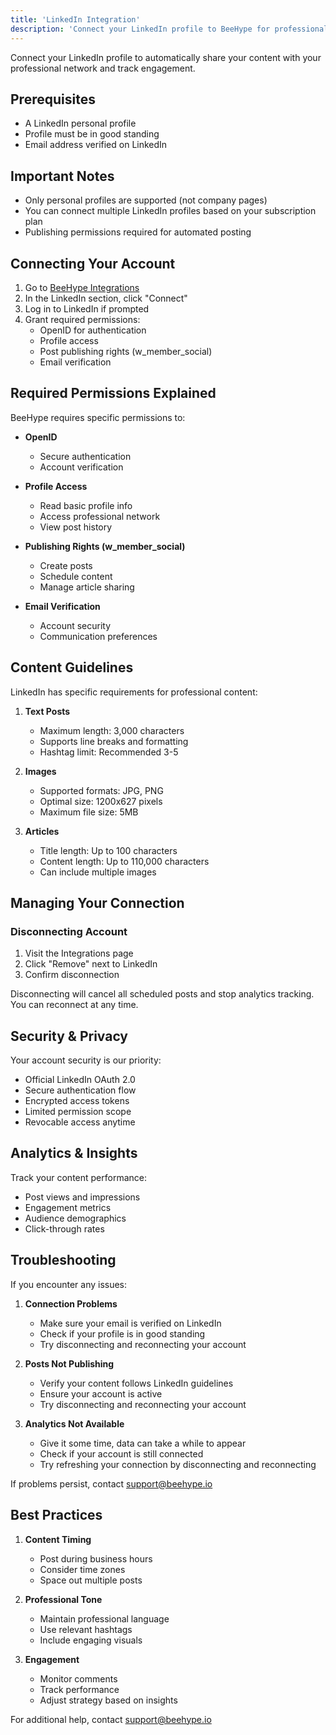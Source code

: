 ```yaml
---
title: 'LinkedIn Integration'
description: 'Connect your LinkedIn profile to BeeHype for professional content publishing'
---
```


Connect your LinkedIn profile to automatically share your content with your professional network and track engagement.

## Prerequisites

- A LinkedIn personal profile
- Profile must be in good standing
- Email address verified on LinkedIn

## Important Notes

- Only personal profiles are supported (not company pages)
- You can connect multiple LinkedIn profiles based on your subscription plan
- Publishing permissions required for automated posting

## Connecting Your Account

1. Go to [BeeHype Integrations](https://www.beehype.io/app/integrations)
2. In the LinkedIn section, click "Connect"
3. Log in to LinkedIn if prompted
4. Grant required permissions:
   - OpenID for authentication
   - Profile access
   - Post publishing rights (w_member_social)
   - Email verification


## Required Permissions Explained

BeeHype requires specific permissions to:

- **OpenID**
  - Secure authentication
  - Account verification

- **Profile Access**
  - Read basic profile info
  - Access professional network
  - View post history

- **Publishing Rights (w_member_social)**
  - Create posts
  - Schedule content
  - Manage article sharing

- **Email Verification**
  - Account security
  - Communication preferences

## Content Guidelines

LinkedIn has specific requirements for professional content:

1. **Text Posts**
   - Maximum length: 3,000 characters
   - Supports line breaks and formatting
   - Hashtag limit: Recommended 3-5

2. **Images**
   - Supported formats: JPG, PNG
   - Optimal size: 1200x627 pixels
   - Maximum file size: 5MB

3. **Articles**
   - Title length: Up to 100 characters
   - Content length: Up to 110,000 characters
   - Can include multiple images

## Managing Your Connection

### Disconnecting Account
1. Visit the Integrations page
2. Click "Remove" next to LinkedIn
3. Confirm disconnection

<Warning>
Disconnecting will cancel all scheduled posts and stop analytics tracking. You can reconnect at any time.
</Warning>

## Security & Privacy

Your account security is our priority:
- Official LinkedIn OAuth 2.0
- Secure authentication flow
- Encrypted access tokens
- Limited permission scope
- Revocable access anytime

## Analytics & Insights

Track your content performance:
- Post views and impressions
- Engagement metrics
- Audience demographics
- Click-through rates

## Troubleshooting

If you encounter any issues:

1. **Connection Problems**
   - Make sure your email is verified on LinkedIn
   - Check if your profile is in good standing
   - Try disconnecting and reconnecting your account

2. **Posts Not Publishing**
   - Verify your content follows LinkedIn guidelines
   - Ensure your account is active
   - Try disconnecting and reconnecting your account

3. **Analytics Not Available**
   - Give it some time, data can take a while to appear
   - Check if your account is still connected
   - Try refreshing your connection by disconnecting and reconnecting

If problems persist, contact [support@beehype.io](mailto:support@beehype.io)

## Best Practices

1. **Content Timing**
   - Post during business hours
   - Consider time zones
   - Space out multiple posts

2. **Professional Tone**
   - Maintain professional language
   - Use relevant hashtags
   - Include engaging visuals

3. **Engagement**
   - Monitor comments
   - Track performance
   - Adjust strategy based on insights

For additional help, contact [support@beehype.io](mailto:support@beehype.io)
